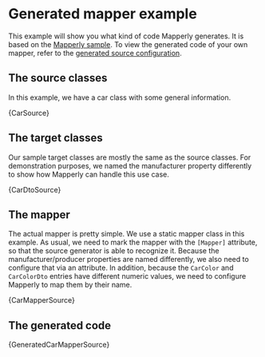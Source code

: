 
# Generated mapper example

This example will show you what kind of code Mapperly generates.
It is based on the [Mapperly sample](https://github.com/riok/mapperly/tree/main/samples/Riok.Mapperly.Sample).
To view the generated code of your own mapper, refer to the [generated source configuration](../02-configuration/16-generated-source.mdx).

## The source classes

In this example, we have a car class with some general information.

<CodeBlock language="csharp">{CarSource}</CodeBlock>

## The target classes

Our sample target classes are mostly the same as the source classes.
For demonstration purposes, we named the manufacturer property differently to show how Mapperly can handle this use case.

<CodeBlock language="csharp">{CarDtoSource}</CodeBlock>

## The mapper

The actual mapper is pretty simple. We use a static mapper class in this example.
As usual, we need to mark the mapper with the `[Mapper]` attribute, so that the source generator is able to recognize it.
Because the manufacturer/producer properties are named differently, we also need to configure that via an attribute.
In addition, because the `CarColor` and `CarColorDto` entries have different numeric values, we need to configure Mapperly to map them by their name.

<CodeBlock language="csharp">{CarMapperSource}</CodeBlock>

## The generated code

<CodeBlock language="csharp">{GeneratedCarMapperSource}</CodeBlock>
